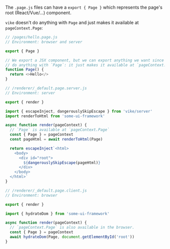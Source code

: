 The `.page.js` files can have a `export { Page }` which represents the page's root (React/Vue/...) component.

`vike` doesn't do anything with `Page` and just makes it available at `pageContext.Page`:

```js
// /pages/hello.page.js
// Environment: browser and server

export { Page }

// We export a JSX component, but we can export anything we want since vike doesn't
// do anything with `Page`: it just makes it available at `pageContext.Page`.
function Page() {
  return <>Hello</>
}
```

```js
// /renderer/_default.page.server.js
// Environment: server

export { render }

import { escapeInject, dangerouslySkipEscape } from 'vike/server'
import renderToHtml from 'some-ui-framework'

async function render(pageContext) {
  // `Page` is available at `pageContext.Page`
  const { Page } = pageContext
  const pageHtml = await renderToHtml(Page)

  return escapeInject`<html>
    <body>
      <div id="root">
        ${dangerouslySkipEscape(pageHtml)}
      </div>
    </body>
  </html>`
}
```
```js
// /renderer/_default.page.client.js
// Environment: browser

export { render }

import { hydrateDom } from 'some-ui-framework'

async function render(pageContext) {
  // `pageContext.Page` is also available in the browser.
  const { Page } = pageContext
  await hydrateDom(Page, document.getElementById('root'))
}
```
